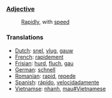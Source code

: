 ===[[Adjective]]===
:[[Rapid]]ly, with [[speed]]

===Translations===
*[[Dutch]]: [[snel]], [[vlug]], [[gauw]]
*[[French]]: [[rapidement]]
*[[Frisian]]: [[hurd]], [[fluch]], [[gau]]
*[[German]]: [[schnell]]
*[[Romanian]]: [[rapid]], [[repede]]
*[[Spanish]]: [[rápido]], [[velocidadamente]]
*[[Vietnamse]]: [[nhanh]], [[mau#Vietnamese]]